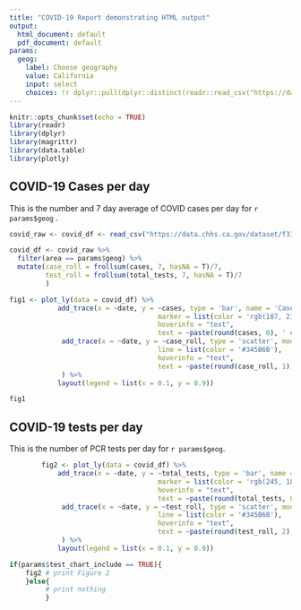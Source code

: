 ```yaml
---
title: "COVID-19 Report demonstrating HTML output"
output:
  html_document: default
  pdf_document: default
params:
  geog:
    label: Choose geography
    value: California
    input: select
    choices: !r dplyr::pull(dplyr::distinct(readr::read_csv("https://data.chhs.ca.gov/dataset/f333528b-4d38-4814-bebb-12db1f10f535/resource/046cdd2b-31e5-4d34-9ed3-b48cdbc4be7a/download/covid19cases_test.csv"), area))
---
```


```r
knitr::opts_chunk$set(echo = TRUE)
library(readr)
library(dplyr)
library(magrittr)
library(data.table)
library(plotly)
```

## COVID-19 Cases per day

This is the number and 7 day average of COVID cases per day for `r params$geog ` . 

```r

covid_raw <- covid_df <- read_csv("https://data.chhs.ca.gov/dataset/f333528b-4d38-4814-bebb-12db1f10f535/resource/046cdd2b-31e5-4d34-9ed3-b48cdbc4be7a/download/covid19cases_test.csv")

covid_df <- covid_raw %>%
  filter(area == params$geog) %>%
  mutate(case_roll = frollsum(cases, 7, hasNA = T)/7,
         test_roll = frollsum(total_tests, 7, hasNA = T)/7
         )
```

```r
fig1 <- plot_ly(data = covid_df) %>%
            add_trace(x = ~date, y = ~cases, type = 'bar', name = 'Cases per day',
                                     marker = list(color = 'rgb(187, 216, 228)'),
                                     hoverinfo = "text",
                                     text = ~paste(round(cases, 0), ' cases')) %>%
             add_trace(x = ~date, y = ~case_roll, type = 'scatter', mode = 'lines', name = 'Average Cases', 
                                     line = list(color = '#345B6B'),
                                     hoverinfo = "text",
                                     text = ~paste(round(case_roll, 1), ' average cases')
             ) %>% 
            layout(legend = list(x = 0.1, y = 0.9))

fig1
```


## COVID-19 tests per day

This is the number of PCR tests per day for `r params$geog `.

```r

        fig2 <- plot_ly(data = covid_df) %>%
            add_trace(x = ~date, y = ~total_tests, type = 'bar', name = 'Tests per day',
                                     marker = list(color = 'rgb(245, 185, 73)'),
                                     hoverinfo = "text",
                                     text = ~paste(round(total_tests, 0), ' tests')) %>%
             add_trace(x = ~date, y = ~test_roll, type = 'scatter', mode = 'lines', name = 'Average Tests', 
                                     line = list(color = '#345B6B'),
                                     hoverinfo = "text",
                                     text = ~paste(round(test_roll, 2), ' average tests')
             ) %>% 
            layout(legend = list(x = 0.1, y = 0.9))
```


```r
if(params$test_chart_include == TRUE){
    fig2 # print Figure 2
    }else{
         # print nothing
         }
```